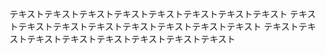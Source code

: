 
<Card title='数学講師'>
	テキストテキストテキストテキストテキストテキストテキストテキスト
	テキストテキストテキストテキストテキストテキストテキストテキスト
	テキストテキストテキストテキストテキストテキストテキストテキスト
</Card>
